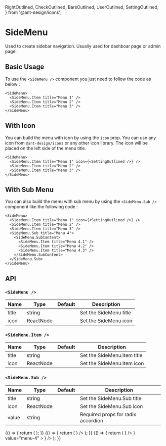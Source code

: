   RightOutlined,
  CheckOutlined,
  BarsOutlined,
  UserOutlined,
  SettingOutlined,
} from '@ant-design/icons';

<Meta title="Components/Menus/SideMenu" component={[SideMenu]} argTypes={{}} />

# SideMenu

Used to create sidebar navigation. Usually used for dashboar page or admin page.

## Basic Usage

To use the `<SideMenu />` component you just need to follow the code as below :

```tsx
<SideMenu>
  <SideMenu.Item title="Menu 1" />
  <SideMenu.Item title="Menu 2" />
  <SideMenu.Item title="Menu 3" />
</SideMenu>
```

## With Icon

You can build the menu with icon by using the `icon` prop. You can use any icon from `@ant-design/icons` or any other icon library. The icon will be placed on the left side of the menu title.

```tsx
<SideMenu>
  <SideMenu.Item title="Menu 1" icon={<SettingOutlined />} />
  <SideMenu.Item title="Menu 2" />
  <SideMenu.Item title="Menu 3" />
</SideMenu>
```

## With Sub Menu

You can also build the menu with sub menu by using the `<SideMenu.Sub />` component like the following code :

```tsx
<SideMenu>
  <SideMenu.Item title="Menu 1" icon={<SettingOutlined />} />
  <SideMenu.Item title="Menu 2" />
  <SideMenu.Item title="Menu 3" />
  <SideMenu.Sub title="Menu 4">
    <SideMenu.SubContent>
      <SideMenu.Item title="Menu 4.1" />
      <SideMenu.Item title="Menu 4.2" />
      <SideMenu.Item title="Menu 4.3" />
    </SideMenu.SubContent>
  </SideMenu.Sub>
</SideMenu>
```

## API

### `<SideMenu />`

| Name  | Type      | Default | Description            |
| ----- | --------- | ------- | ---------------------- |
| title | string    |         | Set the SideMenu title |
| icon  | ReactNode |         | Set the SideMenu icon  |

### `<SideMenu.Item />`

| Name  | Type      | Default | Description                 |
| ----- | --------- | ------- | --------------------------- |
| title | string    |         | Set the SideMenu.Item title |
| icon  | ReactNode |         | Set the SideMenu.Item icon  |

### `<SideMenu.Sub />`

| Name  | Type      | Default | Description                        |
| ----- | --------- | ------- | ---------------------------------- |
| title | string    |         | Set the SideMenu.Sub title         |
| icon  | ReactNode |         | Set the SideMenu.Sub icon          |
| value | string    |         | Required props for radix accordion |

<Canvas columns={2} withSource="close">
  <Story name="Basic SideMenu">
    {() => {
      return (
        <SideMenu>
          <SideMenu.Item title="Menu 1" />
          <SideMenu.Item title="Menu 2" />
          <SideMenu.Item title="Menu 3" />
        </SideMenu>
      );
    }}
  </Story>
  <Story name="With Icon">
    {() => {
      return (
        <SideMenu>
          <SideMenu.Item title="Menu 1" icon={<SettingOutlined />} />
          <SideMenu.Item title="Menu 2" />
          <SideMenu.Item title="Menu 3" />
        </SideMenu>
      );
    }}
  </Story>
  <Story name="With Sub Menu">
    {() => {
      return (
        <SideMenu>
          <SideMenu.Item title="Menu 1" icon={<SettingOutlined />} />
          <SideMenu.Item title="Menu 2" />
          <SideMenu.Item title="Menu 3" />
          <SideMenu.Sub
            title="Menu 4"
            icon={<SettingOutlined />}
            value="menu-4"
          >
            <SideMenu.SubContent>
              <SideMenu.Item title="Menu 4.1" icon={<SettingOutlined />} />
              <SideMenu.Item title="Menu 4.2" />
              <SideMenu.Item title="Menu 4.3" />
            </SideMenu.SubContent>
          </SideMenu.Sub>
        </SideMenu>
      );
    }}
  </Story>
</Canvas>
